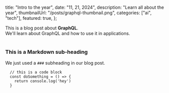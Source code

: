   title: "Intro to the year",
  date: "11, 21, 2024",
  description: "Learn all about the year",
  thumbnailUrl: "/posts/graphql-thumbnail.png",
  categories: ["ai", "tech"],
  featured: true,
};

<div>
  This is a blog post about <strong>GraphQL</strong>. <br />
  We'll learn about GraphQL and how to use it in applications.
</div>

<br />

### This is a Markdown sub-heading

We just used a `###` subheading in our blog post.

```
  // this is a code block
  const doSomething = () => {
    return console.log('hey')
  }
```
